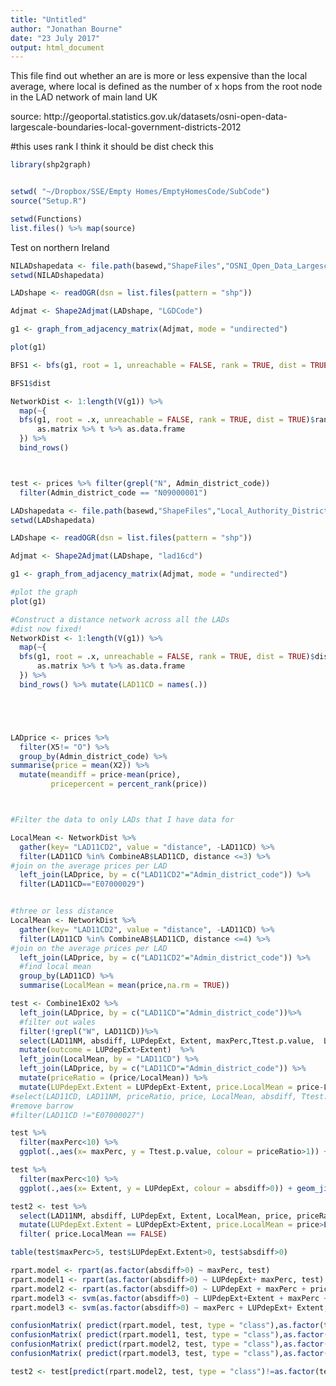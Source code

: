 ```yaml
---
title: "Untitled"
author: "Jonathan Bourne"
date: "23 July 2017"
output: html_document
---
```


This file find out whether an are is more or less expensive than the local average, where local is defined as the number of x hops from the root node in the LAD network of main land UK

source: http://geoportal.statistics.gov.uk/datasets/osni-open-data-largescale-boundaries-local-government-districts-2012


#this uses rank I think it should be dist check this

```r
library(shp2graph)


setwd( "~/Dropbox/SSE/Empty Homes/EmptyHomesCode/SubCode")
source("Setup.R")

setwd(Functions)
list.files() %>% map(source)


```


Test on northern Ireland
```r

NILADshapedata <- file.path(basewd,"ShapeFiles","OSNI_Open_Data_Largescale_Boundaries__Local_Government_Districts_2012")
setwd(NILADshapedata)

LADshape <- readOGR(dsn = list.files(pattern = "shp"))

Adjmat <- Shape2Adjmat(LADshape, "LGDCode")

g1 <- graph_from_adjacency_matrix(Adjmat, mode = "undirected")

plot(g1)

BFS1 <- bfs(g1, root = 1, unreachable = FALSE, rank = TRUE, dist = TRUE)

BFS1$dist

NetworkDist <- 1:length(V(g1)) %>% 
  map(~{
  bfs(g1, root = .x, unreachable = FALSE, rank = TRUE, dist = TRUE)$rank %>%
      as.matrix %>% t %>% as.data.frame
  }) %>% 
  bind_rows()



test <- prices %>% filter(grepl("N", Admin_district_code))
  filter(Admin_district_code == "N09000001")

```


```r



LADshapedata <- file.path(basewd,"ShapeFiles","Local_Authority_Districts_December_2016_Full_Extent_Boundaries_in_Great_Britain")
setwd(LADshapedata)

LADshape <- readOGR(dsn = list.files(pattern = "shp"))

Adjmat <- Shape2Adjmat(LADshape, "lad16cd")

g1 <- graph_from_adjacency_matrix(Adjmat, mode = "undirected")

#plot the graph
plot(g1)

#Construct a distance network across all the LADs
#dist now fixed!
NetworkDist <- 1:length(V(g1)) %>% 
  map(~{
  bfs(g1, root = .x, unreachable = FALSE, rank = TRUE, dist = TRUE)$dist %>%
      as.matrix %>% t %>% as.data.frame
  }) %>% 
  bind_rows() %>% mutate(LAD11CD = names(.))





LADprice <- prices %>%
  filter(X5!= "O") %>%
  group_by(Admin_district_code) %>%
summarise(price = mean(X2)) %>%
  mutate(meandiff = price-mean(price),
         pricepercent = percent_rank(price))



#Filter the data to only LADs that I have data for

LocalMean <- NetworkDist %>% 
  gather(key= "LAD11CD2", value = "distance", -LAD11CD) %>%
  filter(LAD11CD %in% CombineAB$LAD11CD, distance <=3) %>%
#join on the average prices per LAD
  left_join(LADprice, by = c("LAD11CD2"="Admin_district_code")) %>%
  filter(LAD11CD=="E07000029")


#three or less distance
LocalMean <- NetworkDist %>% 
  gather(key= "LAD11CD2", value = "distance", -LAD11CD) %>%
  filter(LAD11CD %in% CombineAB$LAD11CD, distance <=4) %>%
#join on the average prices per LAD
  left_join(LADprice, by = c("LAD11CD2"="Admin_district_code")) %>%
  #find local mean
  group_by(LAD11CD) %>%
  summarise(LocalMean = mean(price,na.rm = TRUE))

test <- Combine1ExO2 %>%
  left_join(LADprice, by = c("LAD11CD"="Admin_district_code"))%>%
  #filter out wales
  filter(!grepl("W", LAD11CD))%>%
  select(LAD11NM, absdiff, LUPdepExt, Extent, maxPerc,Ttest.p.value,  LAD11CD) %>%
  mutate(outcome = LUPdepExt>Extent)  %>% 
  left_join(LocalMean, by = "LAD11CD") %>%
  left_join(LADprice, by = c("LAD11CD"="Admin_district_code")) %>%
  mutate(priceRatio = (price/LocalMean)) %>%
  mutate(LUPdepExt.Extent = LUPdepExt-Extent, price.LocalMean = price-LocalMean ) #%>%
#select(LAD11CD, LAD11NM, priceRatio, price, LocalMean, absdiff, Ttest.p.value, maxPerc, LUPdepExt)
#remove barrow
#filter(LAD11CD !="E07000027")

test %>%
  filter(maxPerc<10) %>%
  ggplot(.,aes(x= maxPerc, y = Ttest.p.value, colour = priceRatio>1)) + geom_jitter()

test %>%
  filter(maxPerc<10) %>%
  ggplot(.,aes(x= Extent, y = LUPdepExt, colour = absdiff>0)) + geom_jitter()

test2 <- test %>% 
  select(LAD11NM, absdiff, LUPdepExt, Extent, LocalMean, price, priceRatio, maxPerc) %>%
  mutate(LUPdepExt.Extent = LUPdepExt>Extent, price.LocalMean = price>LocalMean ) %>%
  filter( price.LocalMean == FALSE)

table(test$maxPerc>5, test$LUPdepExt.Extent>0, test$absdiff>0)

rpart.model <- rpart(as.factor(absdiff>0) ~ maxPerc, test)
rpart.model1 <- rpart(as.factor(absdiff>0) ~ LUPdepExt+ maxPerc, test)
rpart.model2 <- rpart(as.factor(absdiff>0) ~ LUPdepExt + maxPerc + priceRatio, test)
rpart.model3 <- svm(as.factor(absdiff>0) ~ LUPdepExt+Extent + maxPerc + priceRatio, test, type = "C", kernel = "radial")
rpart.model3 <- svm(as.factor(absdiff>0) ~ maxPerc + LUPdepExt+ Extent, test, type = "C", kernel = "radial")

confusionMatrix( predict(rpart.model, test, type = "class"),as.factor(test$absdiff>0))
confusionMatrix( predict(rpart.model1, test, type = "class"),as.factor(test$absdiff>0))
confusionMatrix( predict(rpart.model2, test, type = "class"),as.factor(test$absdiff>0))
confusionMatrix( predict(rpart.model3, test, type = "class"),as.factor(test$absdiff>0))

test2 <- test[predict(rpart.model2, test, type = "class")!=as.factor(test$absdiff>0),]



```

